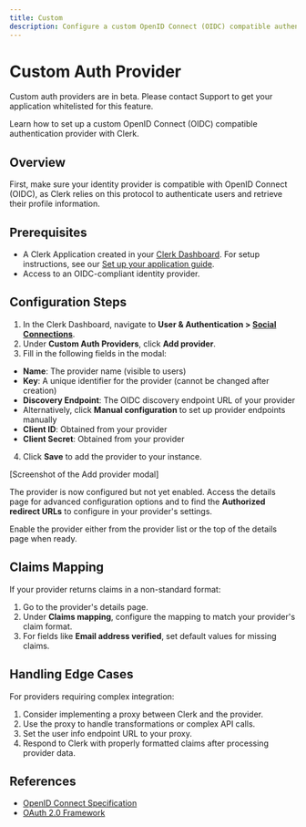 ```yaml
---
title: Custom
description: Configure a custom OpenID Connect (OIDC) compatible authentication provider for your Clerk application.
---
```


# Custom Auth Provider

<Callout type="warning">
  Custom auth providers are in beta. Please contact Support to get your application whitelisted for this feature.
</Callout>

Learn how to set up a custom OpenID Connect (OIDC) compatible authentication provider with Clerk.

## Overview

First, make sure your identity provider is compatible with OpenID Connect (OIDC), as Clerk relies on this protocol to authenticate users and retrieve their profile information.

## Prerequisites

- A Clerk Application created in your [Clerk Dashboard](https://dashboard.clerk.com/). For setup instructions, see our [Set up your application guide](/docs/quickstarts/setup-clerk).
- Access to an OIDC-compliant identity provider.

## Configuration Steps

1. In the Clerk Dashboard, navigate to **User & Authentication > [Social Connections](https://dashboard.clerk.com/last-active?path=user-authentication/social-connections)**.
2. Under **Custom Auth Providers**, click **Add provider**.
3. Fill in the following fields in the modal:
- **Name**: The provider name (visible to users)
- **Key**: A unique identifier for the provider (cannot be changed after creation)
- **Discovery Endpoint**: The OIDC discovery endpoint URL of your provider
- Alternatively, click **Manual configuration** to set up provider endpoints manually
- **Client ID**: Obtained from your provider
- **Client Secret**: Obtained from your provider
4. Click **Save** to add the provider to your instance.

\[Screenshot of the Add provider modal\]

The provider is now configured but not yet enabled. Access the details page for advanced configuration options and to find the **Authorized redirect URLs** to configure in your provider's settings.

Enable the provider either from the provider list or the top of the details page when ready.

## Claims Mapping

If your provider returns claims in a non-standard format:

1. Go to the provider's details page.
2. Under **Claims mapping**, configure the mapping to match your provider's claim format.
3. For fields like **Email address verified**, set default values for missing claims.

## Handling Edge Cases

For providers requiring complex integration:

1. Consider implementing a proxy between Clerk and the provider.
2. Use the proxy to handle transformations or complex API calls.
3. Set the user info endpoint URL to your proxy.
4. Respond to Clerk with properly formatted claims after processing provider data.

## References

- [OpenID Connect Specification](https://openid.net/specs/openid-connect-core-1_0.html)
- [OAuth 2.0 Framework](https://oauth.net/2/)